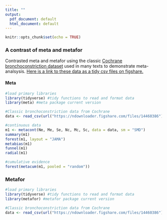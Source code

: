 ```yaml
---
title: ""
output:
  pdf_document: default
  html_document: default
---
```


```r
knitr::opts_chunk$set(echo = TRUE)
```

### A contrast of meta and metafor
Contrasted meta and metafor using the classic [Cochrane bronchoconstriction dataset]((https://www.cochrane.org/CD001183/AIRWAYS_nedocromil-sodium-for-preventing-exercise-induced-bronchoconstriction)) used in many texts to demonstrate meta-analsysis. [Here is a link to these data as a tidy csv files on figshare.](https://figshare.com/articles/Meta_thinking_data_preventing_exercise-induced_bronchoconstriction/7767020)

#### Meta
```r
#load primary libraries
library(tidyverse) #tidy functions to read and format data
library(meta) #meta package current version

#Classic bronchoconstriction data from Cochrane
data <- read_csv(url("https://ndownloader.figshare.com/files/14460386"))

#continuous data
m1 <- metacont(Ne, Me, Se, Nc, Mc, Sc, data = data, sm = "SMD")
summary(m1)
forest(m1, layout = "JAMA")
metabias(m1)
funnel(m1)
radial(m1)

#cumulative evidence
forest(metacum(m1, pooled = "random"))

```

### Metafor
```r
#load primary libraries
library(tidyverse) #tidy functions to read and format data
library(metafor) #metafor package current version

#Classic bronchoconstriction data from Cochrane
data <- read_csv(url("https://ndownloader.figshare.com/files/14460386"))

```

